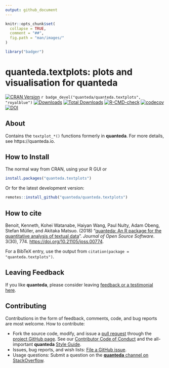 ```yaml
---
output: github_document
---
```


```r
knitr::opts_chunk$set(
  collapse = TRUE,
  comment = "##",
  fig.path = "man/images/"
)
```
```r
library("badger")
```

# quanteda.textplots: plots and visualisation for quanteda

<!-- badges: start -->
[![CRAN Version](https://www.r-pkg.org/badges/version/quanteda.textplots)](https://CRAN.R-project.org/package=quanteda.textplots)
`r badge_devel("quanteda/quanteda.textplots", "royalblue")`
[![Downloads](https://cranlogs.r-pkg.org/badges/quanteda.textplots)](https://CRAN.R-project.org/package=quanteda.textplots)
[![Total Downloads](https://cranlogs.r-pkg.org/badges/grand-total/quanteda.textplots?color=orange)](https://CRAN.R-project.org/package=quanteda.textplots)
[![R-CMD-check](https://github.com/quanteda/quanteda.textplots/actions/workflows/R-CMD-check.yaml/badge.svg)](https://github.com/quanteda/quanteda.textplots/actions/workflows/R-CMD-check.yaml)
[![codecov](https://codecov.io/gh/quanteda/quanteda.textplots/branch/master/graph/badge.svg)](https://app.codecov.io/gh/quanteda/quanteda.textplots)
[![DOI](http://joss.theoj.org/papers/10.21105/joss.00774/status.svg)](https://doi.org/10.21105/joss.00774)

<!-- badges: end -->

## About

Contains the `textplot_*()` functions formerly in **quanteda**.  For more details, see https://quanteda.io.

## How to Install

The normal way from CRAN, using your R GUI or 
```r
install.packages("quanteda.textplots") 
```

Or for the latest development version:
```r
remotes::install_github("quanteda/quanteda.textplots") 
```

## How to cite

Benoit, Kenneth, Kohei Watanabe, Haiyan Wang, Paul Nulty, Adam Obeng, Stefan Müller, and Akitaka Matsuo.  (2018) "[quanteda: An R package for the quantitative analysis of textual data](https://www.theoj.org/joss-papers/joss.00774/10.21105.joss.00774.pdf)".  _Journal of Open Source Software_.  3(30), 774. [https://doi.org/10.21105/joss.00774](https://doi.org/10.21105/joss.00774).

For a BibTeX entry, use the output from `citation(package = "quanteda.textplots")`.

## Leaving Feedback

If you like **quanteda**, please consider leaving [feedback or a testimonial here](https://github.com/quanteda/quanteda/issues/461).

## Contributing

Contributions in the form of feedback, comments, code, and bug reports are most welcome.  How to contribute:

*  Fork the source code, modify, and issue a [pull request](https://help.github.com/articles/creating-a-pull-request-from-a-fork/) through the [project GitHub page](https://github.com/quanteda/quanteda.textplots).  See our [Contributor Code of Conduct](https://github.com/quanteda/quanteda/blob/master/CONDUCT.md) and the all-important **quanteda** [Style Guide](https://github.com/quanteda/quanteda/wiki/Style-guide).
*  Issues, bug reports, and wish lists: [File a GitHub issue](https://github.com/quanteda/quanteda.textplots/issues).
*  Usage questions:  Submit a question on the [**quanteda** channel on StackOverflow](https://stackoverflow.com/questions/tagged/quanteda).


